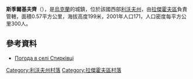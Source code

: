 {{coord|50|20|28|N|25|0|35|E|scale:100000|display=title}}

'''斯季爾基夫齊'''（{{lang-uk|Стирківці}}），是[[烏克蘭|烏克蘭]]的城鎮，位於該國西部[[利沃夫州|利沃夫州]]，由[[拉傑霍夫區|拉傑霍夫區]]負責管轄，面積0.57平方公里，海拔高度199米，2001年人口171，人口密度每平方公里300人。

==參考資料==
* [http://weather.in.ua/ua/l'vovskaja/25268 Погода в селі Стирківці] {{Wayback|url=http://weather.in.ua/ua/l%27vovskaja/25268 |date=20111221145545 }}

[[Category:利沃夫州村落|Category:利沃夫州村落]]
[[Category:拉傑霍夫區村落|Category:拉傑霍夫區村落]]


{{Lviv-geo-stub}}